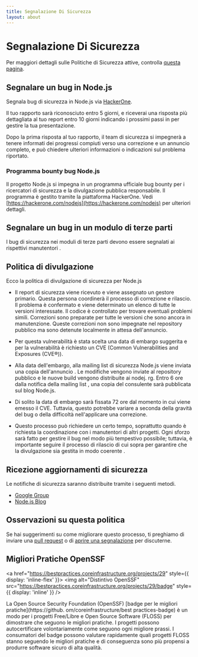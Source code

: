 ```yaml
---
title: Segnalazione Di Sicurezza
layout: about
---
```


# Segnalazione Di Sicurezza

Per maggiori dettagli sulle Politiche di Sicurezza attive, controlla [questa pagina](https://github.com/nodejs/node/security/policy).

## Segnalare un bug in Node.js

Segnala bug di sicurezza in Node.js via [HackerOne](https://hackerone.com/nodejs).

Il tuo rapporto sarà riconosciuto entro 5 giorni, e riceverai una risposta più dettagliata
al tuo report entro 10 giorni indicando i prossimi passi in
per gestire la tua presentazione.

Dopo la prima risposta al tuo rapporto, il team di sicurezza si impegnerà a tenere
informati dei progressi compiuti verso una correzione e un annuncio completo,
e può chiedere ulteriori informazioni o indicazioni sul problema
riportato.

### Programma bounty bug Node.js

Il progetto Node.js si impegna in un programma ufficiale bug bounty per i ricercatori di sicurezza
e la divulgazione pubblica responsabile. Il programma è gestito tramite
la piattaforma HackerOne. Vedi [https://hackerone.com/nodejs](https://hackerone.com/nodejs) per ulteriori dettagli.

## Segnalare un bug in un modulo di terze parti

I bug di sicurezza nei moduli di terze parti devono essere segnalati ai rispettivi manutentori
.

## Politica di divulgazione

Ecco la politica di divulgazione di sicurezza per Node.js

* Il report di sicurezza viene ricevuto e viene assegnato un gestore primario. Questa persona
  coordinerà il processo di correzione e rilascio. Il problema è confermato
  e viene determinato un elenco di tutte le versioni interessate. Il codice è controllato per trovare
  eventuali problemi simili. Correzioni sono preparate per tutte le versioni che sono
  ancora in manutenzione. Queste correzioni non sono impegnate nel repository pubblico
  ma sono detenute localmente in attesa dell'annuncio.

* Per questa vulnerabilità è stata scelta una data di embargo suggerita e per la vulnerabilità è richiesto un CVE (Common
  Vulnerabilities and Exposures (CVE®️)).

* Alla data dell'embargo, alla mailing list di sicurezza Node.js viene inviata una copia dell'annuncio
  . Le modifiche vengono inviate al repository pubblico e le nuove build
  vengono distribuite ai nodej. rg. Entro 6 ore dalla notifica della mailing list
  , una copia del consulente sarà pubblicata sul blog Node.js.

* Di solito la data di embargo sarà fissata 72 ore dal momento in cui viene emesso il CVE. Tuttavia, questo potrebbe variare a seconda della gravità del bug o della difficoltà nell'applicare una correzione.

* Questo processo può richiedere un certo tempo, soprattutto quando è richiesta la coordinazione
  con i manutentori di altri progetti. Ogni sforzo sarà fatto per gestire il bug
  nel modo più tempestivo possibile; tuttavia, è importante seguire
  il processo di rilascio di cui sopra per garantire che la divulgazione sia gestita in modo coerente
  .

## Ricezione aggiornamenti di sicurezza

Le notifiche di sicurezza saranno distribuite tramite i seguenti metodi.

* [Google Group](https://groups.google.com/group/nodejs-sec)
* [Node.js Blog](/blog)

## Osservazioni su questa politica

Se hai suggerimenti su come migliorare questo processo, ti preghiamo di inviare una [pull request](https://github.com/nodejs/nodejs.org) o di [aprire una segnalazione](https://github.com/nodejs/security-wg/issues/new) per discuterne.

## Migliori Pratiche OpenSSF

<a href="https://bestpractices.coreinfrastructure.org/projects/29" style={{ display: 'inline-flex' }}>
  <img alt="Distintivo OpenSSF" src="https://bestpractices.coreinfrastructure.org/projects/29/badge" style={{ display: 'inline' }} />
</a>

La Open Source Security Foundation (OpenSSF) \[badge per le migliori pratiche]\(https://github. om/coreinfrastructure/best practices-badge) è un modo per i progetti Free/Libre e Open Source Software (FLOSS) per dimostrare che seguono le migliori pratiche. I progetti possono autocertificare volontariamente come seguono ogni migliore prassi. I consumatori del badge possono valutare rapidamente quali progetti FLOSS stanno seguendo le migliori pratiche e di conseguenza sono più propensi a produrre software sicuro di alta qualità.
